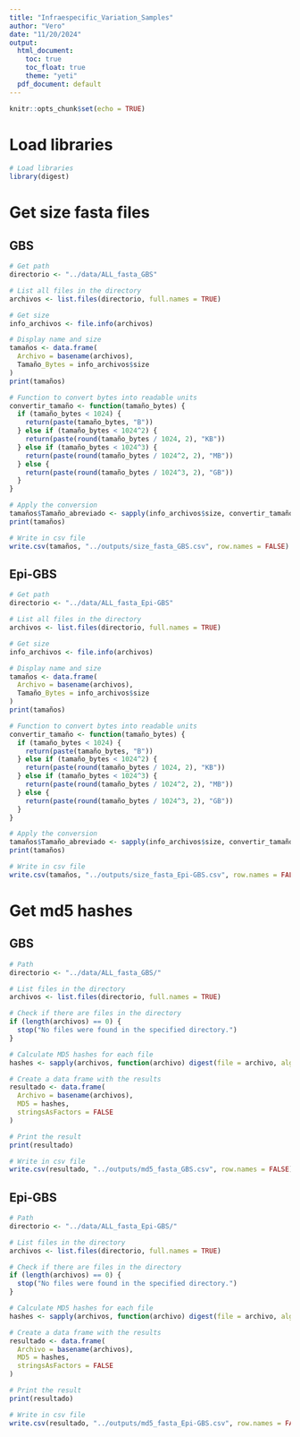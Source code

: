 ```yaml
---
title: "Infraespecific_Variation_Samples"
author: "Vero"
date: "11/20/2024"
output:
  html_document:
    toc: true
    toc_float: true
    theme: "yeti"
  pdf_document: default
---
```


```r
knitr::opts_chunk$set(echo = TRUE)
```

# Load libraries

```r
# Load libraries
library(digest)
```

# Get size fasta files 

## GBS

```r
# Get path
directorio <- "../data/ALL_fasta_GBS"

# List all files in the directory
archivos <- list.files(directorio, full.names = TRUE)

# Get size
info_archivos <- file.info(archivos)

# Display name and size
tamaños <- data.frame(
  Archivo = basename(archivos),
  Tamaño_Bytes = info_archivos$size
)
print(tamaños)

# Function to convert bytes into readable units
convertir_tamaño <- function(tamaño_bytes) {
  if (tamaño_bytes < 1024) {
    return(paste(tamaño_bytes, "B"))
  } else if (tamaño_bytes < 1024^2) {
    return(paste(round(tamaño_bytes / 1024, 2), "KB"))
  } else if (tamaño_bytes < 1024^3) {
    return(paste(round(tamaño_bytes / 1024^2, 2), "MB"))
  } else {
    return(paste(round(tamaño_bytes / 1024^3, 2), "GB"))
  }
}

# Apply the conversion
tamaños$Tamaño_abreviado <- sapply(info_archivos$size, convertir_tamaño)
print(tamaños)

# Write in csv file
write.csv(tamaños, "../outputs/size_fasta_GBS.csv", row.names = FALSE)
```

## Epi-GBS

```r
# Get path
directorio <- "../data/ALL_fasta_Epi-GBS"

# List all files in the directory
archivos <- list.files(directorio, full.names = TRUE)

# Get size
info_archivos <- file.info(archivos)

# Display name and size
tamaños <- data.frame(
  Archivo = basename(archivos),
  Tamaño_Bytes = info_archivos$size
)
print(tamaños)

# Function to convert bytes into readable units
convertir_tamaño <- function(tamaño_bytes) {
  if (tamaño_bytes < 1024) {
    return(paste(tamaño_bytes, "B"))
  } else if (tamaño_bytes < 1024^2) {
    return(paste(round(tamaño_bytes / 1024, 2), "KB"))
  } else if (tamaño_bytes < 1024^3) {
    return(paste(round(tamaño_bytes / 1024^2, 2), "MB"))
  } else {
    return(paste(round(tamaño_bytes / 1024^3, 2), "GB"))
  }
}

# Apply the conversion
tamaños$Tamaño_abreviado <- sapply(info_archivos$size, convertir_tamaño)
print(tamaños)

# Write in csv file
write.csv(tamaños, "../outputs/size_fasta_Epi-GBS.csv", row.names = FALSE)
```


# Get md5 hashes
## GBS

```r

# Path
directorio <- "../data/ALL_fasta_GBS/"

# List files in the directory
archivos <- list.files(directorio, full.names = TRUE)

# Check if there are files in the directory
if (length(archivos) == 0) {
  stop("No files were found in the specified directory.")
}

# Calculate MD5 hashes for each file
hashes <- sapply(archivos, function(archivo) digest(file = archivo, algo = "md5"))

# Create a data frame with the results
resultado <- data.frame(
  Archivo = basename(archivos),
  MD5 = hashes,
  stringsAsFactors = FALSE
)

# Print the result
print(resultado)

# Write in csv file
write.csv(resultado, "../outputs/md5_fasta_GBS.csv", row.names = FALSE)
```


## Epi-GBS

```r

# Path
directorio <- "../data/ALL_fasta_Epi-GBS/"

# List files in the directory
archivos <- list.files(directorio, full.names = TRUE)

# Check if there are files in the directory
if (length(archivos) == 0) {
  stop("No files were found in the specified directory.")
}

# Calculate MD5 hashes for each file
hashes <- sapply(archivos, function(archivo) digest(file = archivo, algo = "md5"))

# Create a data frame with the results
resultado <- data.frame(
  Archivo = basename(archivos),
  MD5 = hashes,
  stringsAsFactors = FALSE
)

# Print the result
print(resultado)

# Write in csv file
write.csv(resultado, "../outputs/md5_fasta_Epi-GBS.csv", row.names = FALSE)
```








